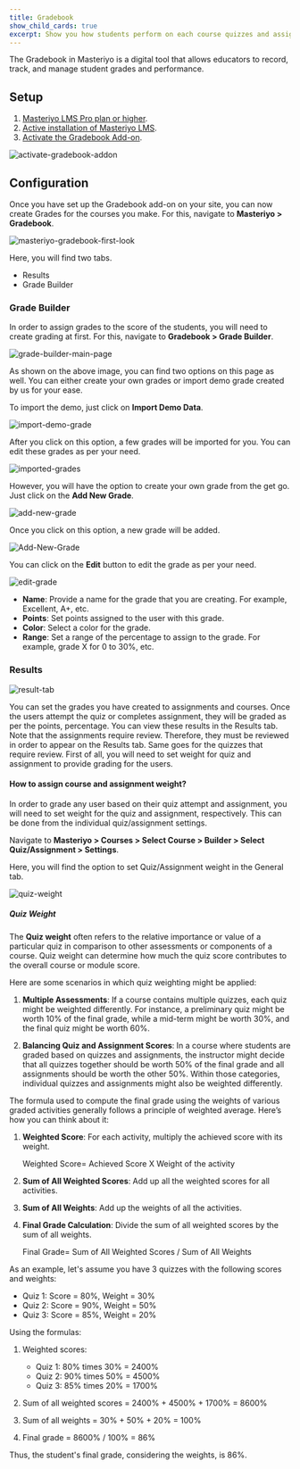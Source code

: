 ```yaml
---
title: Gradebook
show_child_cards: true
excerpt: Show you how students perform on each course quizzes and assignments.
---
```


The Gradebook in Masteriyo is a digital tool that allows educators to record, track, and manage student grades and performance.

## Setup

1. [Masteriyo LMS Pro plan or higher](https://docs.masteriyo.com/getting-started/installation#installing-masteriyo-lms-pro-version).  
2. [Active installation of Masteriyo LMS](https://docs.masteriyo.com/getting-started/installation#installing-masteriyo-lms-pro-version).
3. [Activate the Gradebook Add-on](https://docs.masteriyo.com/getting-started/activate-masteriyo-addons).

![activate-gradebook-addon](https://user-images.githubusercontent.com/75772539/235430273-1ffad56a-c3ba-4fab-a016-28265e2c05f6.png)

## Configuration

Once you have set up the Gradebook add-on on your site, you can now create Grades for the courses you make. For this, navigate to **Masteriyo > Gradebook**.

![masteriyo-gradebook-first-look](https://user-images.githubusercontent.com/75772539/235430991-3f0c7955-3b37-49e0-b7c4-e87a0276a91e.png)

Here, you will find two tabs.

- Results
- Grade Builder

### Grade Builder

In order to assign grades to the score of the students, you will need to create grading at first. For this, navigate to **Gradebook > Grade Builder**.

![grade-builder-main-page](https://user-images.githubusercontent.com/75772539/235431186-cb26b4c9-5448-4436-b279-e90efb8b0849.png)

As shown on the above image, you can find two options on this page as well. You can either create your own grades or import demo grade created by us for your ease.

To import the demo, just click on **Import Demo Data**.

![import-demo-grade](https://user-images.githubusercontent.com/75772539/235431365-6a2ddb75-aca6-494b-a490-b514d5c91fee.png)

After you click on this option, a few grades will be imported for you. You can edit these grades as per your need.

![imported-grades](https://user-images.githubusercontent.com/75772539/235431488-3067a117-7087-4d77-9e65-f04e6ee3f7e0.png)

However, you will have the option to create your own grade from the get go. Just click on the **Add New Grade**.

![add-new-grade](https://user-images.githubusercontent.com/75772539/235431814-4083107c-7115-43fb-b1e4-1cd964b256ab.png)

Once you click on this option, a new grade will be added.

![Add-New-Grade](https://user-images.githubusercontent.com/75772539/235432271-6d758916-215e-4798-82eb-8eae759d2ef7.gif)

You can click on the **Edit** button to edit the grade as per your need.

![edit-grade](https://user-images.githubusercontent.com/75772539/235432413-cf7ff419-b846-4b56-be2d-3799eda06c91.png)

- **Name**: Provide a name for the grade that you are creating. For example, Excellent, A+, etc.
- **Points**: Set points assigned to the user with this grade.
- **Color**: Select a color for the grade.
- **Range**: Set a range of the percentage to assign to the grade. For example, grade X for 0 to 30%, etc.

### Results

![result-tab](https://user-images.githubusercontent.com/75772539/235558262-c1b44f96-f9b5-40a3-9358-55e042586a39.png)

You can set the grades you have created to assignments and courses. Once the users attempt the quiz or completes assignment, they will be graded as per the points, percentage. You can view these results in the Results tab. Note that the assignments require review. Therefore, they must be reviewed in order to appear on the Results tab. Same goes for the quizzes that require review. First of all, you will need to set weight for quiz and assignment to provide grading for the users.

#### How to assign course and assignment weight?

In order to grade any user based on their quiz attempt and assignment, you will need to set weight for the quiz and assignment, respectively. This can be done from the individual quiz/assignment settings.

Navigate to **Masteriyo > Courses > Select Course > Builder > Select Quiz/Assignment > Settings**.

Here, you will find the option to set Quiz/Assignment weight in the General tab.

![quiz-weight](https://user-images.githubusercontent.com/75772539/235434295-10ad203c-1a0c-41e7-843e-69d6af49eee4.png)

##### Quiz Weight

The **Quiz weight** often refers to the relative importance or value of a particular quiz in comparison to other assessments or components of a course. Quiz weight can determine how much the quiz score contributes to the overall course or module score.

Here are some scenarios in which quiz weighting might be applied:

1. **Multiple Assessments**: If a course contains multiple quizzes, each quiz might be weighted differently. For instance, a preliminary quiz might be worth 10% of the final grade, while a mid-term might be worth 30%, and the final quiz might be worth 60%.

2. **Balancing Quiz and Assignment Scores**: In a course where students are graded based on quizzes and assignments, the instructor might decide that all quizzes together should be worth 50% of the final grade and all assignments should be worth the other 50%. Within those categories, individual quizzes and assignments might also be weighted differently.

The formula used to compute the final grade using the weights of various graded activities generally follows a principle of weighted average. Here’s how you can think about it:

1. **Weighted Score**: For each activity, multiply the achieved score with its weight.

   Weighted Score= Achieved Score X Weight of the activity

2. **Sum of All Weighted Scores**: Add up all the weighted scores for all activities.

3. **Sum of All Weights**: Add up the weights of all the activities.

4. **Final Grade Calculation**: Divide the sum of all weighted scores by the sum of all weights.

   Final Grade= Sum of All Weighted Scores / Sum of All Weights

As an example, let's assume you have 3 quizzes with the following scores and weights:

- Quiz 1: Score = 80%, Weight = 30%
- Quiz 2: Score = 90%, Weight = 50%
- Quiz 3: Score = 85%, Weight = 20%

Using the formulas:

1. Weighted scores:

   - Quiz 1: 80% times 30% = 2400%
   - Quiz 2: 90% times 50% = 4500%
   - Quiz 3: 85% times 20% = 1700%

2. Sum of all weighted scores = 2400% + 4500% + 1700% = 8600%

3. Sum of all weights = 30% + 50% + 20% = 100%

4. Final grade = 8600% / 100% = 86%

Thus, the student's final grade, considering the weights, is 86%.
